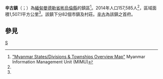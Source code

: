 {{Infobox settlement
|name = 辛古鎮
|native_name = {{lang|my|စဥ့်ကူးမြို့နယ်}}
|settlement_type = [[彬烏倫縣|彬烏倫縣]]鎮區
|image_skyline = 
|image_map = 
|mapsize = 
|map_caption = 
|pushpin_label_position = bottom
|pushpin_map = Burma
|pushpin_map_caption = 辛古鎮在緬甸的位置
|seat = [[辛古|辛古]]
|seat_type = 首府
|subdivision_type = 國家
|subdivision_name = {{flag|Burma}}
|subdivision_type1 = [[缅甸行政区划|省邦]]
|subdivision_name1 = [[曼德勒省|曼德勒省]]
|subdivision_type2 = [[縣_(緬甸)|縣]]
|subdivision_name2 = [[彬烏倫縣|彬烏倫縣]]
|area_total_km2 = 1,507.1
|population_footnotes =<ref name="citypopulation">[http://www.citypopulation.de/php/myanmar-admin.php MYANMAR: Administrative Division]. Citypopulation. 2015-11-28</ref>
|population = 157,585
|population_as_of = 2014
|population_density_km2 = 104.56
|coordinates_display = inline,title
|coordinates_region = MM
|latNS = N
|latd = 21
|latm = 34
|lats = 00
|longEW = E
|longd = 96
|longm = 26
|longs = 00
|elevation_ft = 
|elevation_m = 
|timezone = [[Myanmar_Standard_Time|MST]]
|utc_offset = +6:30
|website =
}}

'''辛古鎮'''（{{lang-my|စဥ့်ကူးမြို့နယ်}}；{{lang-en|Singu Township}}）為[[緬甸|緬甸]][[曼德勒省|曼德勒省]][[彬烏倫縣|彬烏倫縣]]的鎮區<ref name="MIMU001">[http://www.burmalibrary.org/docs6/MIMU001_A3_SD%20&%20Township%20Overview.pdf "Myanmar States/Divisions & Townships Overview Map"] {{Wayback|url=http://www.burmalibrary.org/docs6/MIMU001_A3_SD%20%26%20Township%20Overview.pdf |date=20101203160828 }} Myanmar Information Management Unit (MIMU)</ref>。2014年人口157,585人<ref name=citypopulation/>，區域面積1,507.1平方公里<ref name=citypopulation/>。該鎮下分82個市鎮及村莊。[[辛古|辛古]]為該鎮之首府。

==參見==
{{Reflist}}

{{曼德勒省行政區劃|state=collapsed}}

[[Category:曼德勒省鎮區|S]]

{{Burma-geo-stub}}